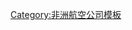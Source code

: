 {{Navbox
| style  = width:800px
| state  = show
| name   = 斯威士蘭航空公司
| title  = {{SWZ}}[[航空公司]]
| group1 = 營運中
| list1  = [[斯威士蘭航空]]‧[[非洲航空]]
| group2 = 己結業
| list2  = [[皇家斯威士全國航空]]‧[[斯威士蘭快運航空]]
| image  = [[File:Flag of Eswatini.svg|100px]]
}}
<noinclude> 
[[Category:史瓦帝尼航空公司| ]]
[[Category:非洲航空公司模板]]

</noinclude>